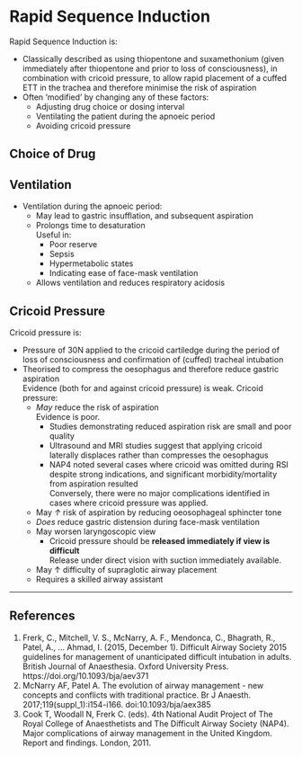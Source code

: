# Rapid Sequence Induction


Rapid Sequence Induction is:

* Classically described as using thiopentone and suxamethonium (given immediately after thiopentone and prior to loss of consciousness), in combination with cricoid pressure, to allow rapid placement of a cuffed ETT in the trachea and therefore minimise the risk of aspiration
* Often 'modified' by changing any of these factors:\
	* Adjusting drug choice or dosing interval
	* Ventilating the patient during the apnoeic period
	* Avoiding cricoid pressure

## Choice of Drug



## Ventilation

* Ventilation during the apnoeic period:
	* May lead to gastric insufflation, and subsequent aspiration
	* Prolongs time to desaturation\
	Useful in:
		* Poor reserve
		* Sepsis
		* Hypermetabolic states
		* Indicating ease of face-mask ventilation
	* Allows ventilation and reduces respiratory acidosis

## Cricoid Pressure

Cricoid pressure is:

* Pressure of 30N applied to the cricoid cartiledge during the period of loss of consciousness and confirmation of (cuffed) tracheal intubation
* Theorised to compress the oesophagus and therefore reduce gastric aspiration\
Evidence (both for and against cricoid pressure) is weak. Cricoid pressure:
	* *May* reduce the risk of aspiration\
	Evidence is poor.
		* Studies demonstrating reduced aspiration risk are small and poor quality
		* Ultrasound and MRI studies suggest that applying cricoid laterally displaces rather than compresses the oesophagus
		* NAP4 noted several cases where cricoid was omitted during RSI despite strong indications, and significant morbidity/mortality from aspiration resulted\
		Conversely, there were no major complications identified in cases where cricoid pressure was applied.
	* May *↑* risk of aspiration by reducing oeosophageal sphincter tone
	* *Does* reduce gastric distension during face-mask ventilation
	* May worsen laryngoscopic view
		* Cricoid pressure should be **released immediately if view is difficult**\
		Release under direct vision with suction immediately available.
	* May ↑ difficulty of supraglotic airway placement
	* Requires a skilled airway assistant




---

## References

1. Frerk, C., Mitchell, V. S., McNarry, A. F., Mendonca, C., Bhagrath, R., Patel, A., … Ahmad, I. (2015, December 1). Difficult Airway Society 2015 guidelines for management of unanticipated difficult intubation in adults. British Journal of Anaesthesia. Oxford University Press. https://doi.org/10.1093/bja/aev371
2. McNarry AF, Patel A. The evolution of airway management - new concepts and conflicts with traditional practice. Br J Anaesth. 2017;119(suppl_1):i154-i166. doi:10.1093/bja/aex385
3. Cook T, Woodall N, Frerk C. (eds). 4th National Audit Project of The Royal College of Anaesthetists and The Difficult Airway Society (NAP4). Major complications of airway management in the United Kingdom. Report and findings. London, 2011.
